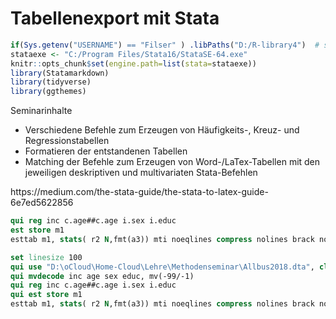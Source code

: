# Tabellenexport mit Stata {#tables}


```r
if(Sys.getenv("USERNAME") == "Filser" ) .libPaths("D:/R-library4")  # set library
stataexe <- "C:/Program Files/Stata16/StataSE-64.exe"
knitr::opts_chunk$set(engine.path=list(stata=stataexe))
library(Statamarkdown)
library(tidyverse)
library(ggthemes)
```

Seminarinhalte

+ Verschiedene Befehle zum Erzeugen von Häufigkeits-, Kreuz- und Regressionstabellen
+ Formatieren der entstandenen Tabellen
+ Matching der Befehle zum Erzeugen von Word-/LaTex-Tabellen mit den jeweiligen deskriptiven und multivariaten Stata-Befehlen

https://medium.com/the-stata-guide/the-stata-to-latex-guide-6e7ed5622856


```stata
qui reg inc c.age##c.age i.sex i.educ
est store m1 
esttab m1, stats( r2 N,fmt(a3)) mti noeqlines compress nolines brack nonumbers replace obslast   cells("b(fmt(a3)) se(fmt(a3)) p(fmt(3))")  
```
```stata
set linesize 100
qui use "D:\oCloud\Home-Cloud\Lehre\Methodenseminar\Allbus2018.dta", clear
qui mvdecode inc age sex educ, mv(-99/-1)
qui reg inc c.age##c.age i.sex i.educ
qui est store m1 
esttab m1, stats( r2 N,fmt(a3)) mti noeqlines compress nolines brack nonumbers replace obslast   cells("b(fmt(a3)) se(fmt(a3)) p(fmt(3))")  
```

